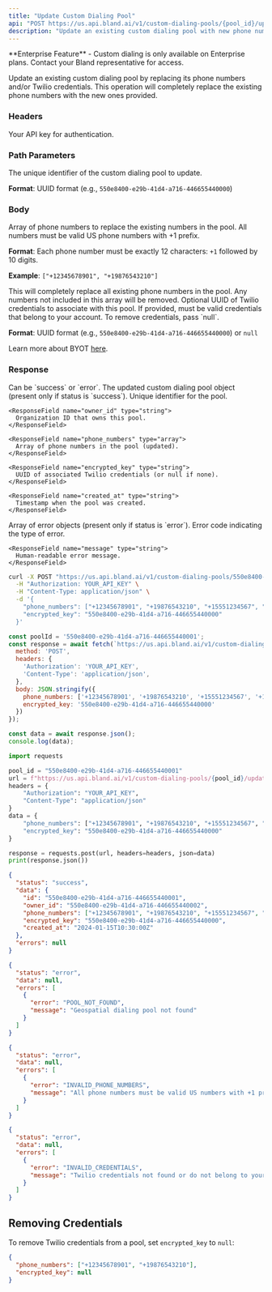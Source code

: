 ```yaml
---
title: "Update Custom Dialing Pool"
api: "POST https://us.api.bland.ai/v1/custom-dialing-pools/{pool_id}/update"
description: "Update an existing custom dialing pool with new phone numbers or credentials."
---
```


<Info>
  **Enterprise Feature** - Custom dialing is only available on Enterprise plans. Contact your Bland representative for access.
</Info>

Update an existing custom dialing pool by replacing its phone numbers and/or Twilio credentials. This operation will completely replace the existing phone numbers with the new ones provided.

### Headers

<ParamField header="authorization" type="string" required>
  Your API key for authentication.
</ParamField>

### Path Parameters

<ParamField path="pool_id" type="string" required>
  The unique identifier of the custom dialing pool to update.
  
  **Format**: UUID format (e.g., `550e8400-e29b-41d4-a716-446655440000`)
</ParamField>

### Body

<ParamField body="phone_numbers" type="array" required>
  Array of phone numbers to replace the existing numbers in the pool. All numbers must be valid US phone numbers with +1 prefix.
  
  **Format**: Each phone number must be exactly 12 characters: `+1` followed by 10 digits.
  
  **Example**: `["+12345678901", "+19876543210"]`
  
  <Warning>
    This will completely replace all existing phone numbers in the pool. Any numbers not included in this array will be removed.
  </Warning>
</ParamField>

<ParamField body="encrypted_key" type="string">
  Optional UUID of Twilio credentials to associate with this pool. If provided, must be valid credentials that belong to your account. To remove credentials, pass `null`.
  
  **Format**: UUID format (e.g., `550e8400-e29b-41d4-a716-446655440000`) or `null`

  Learn more about BYOT [here](/tutorials/custom-twilio).
</ParamField>

### Response

<ResponseField name="status" type="string">
  Can be `success` or `error`.
</ResponseField>

<ResponseField name="data" type="object">
  The updated custom dialing pool object (present only if status is `success`).
  
  <Expandable title="data properties">
    <ResponseField name="id" type="string">
      Unique identifier for the pool.
    </ResponseField>
    
    <ResponseField name="owner_id" type="string">
      Organization ID that owns this pool.
    </ResponseField>
    
    <ResponseField name="phone_numbers" type="array">
      Array of phone numbers in the pool (updated).
    </ResponseField>
    
    <ResponseField name="encrypted_key" type="string">
      UUID of associated Twilio credentials (or null if none).
    </ResponseField>
    
    <ResponseField name="created_at" type="string">
      Timestamp when the pool was created.
    </ResponseField>
  </Expandable>
</ResponseField>

<ResponseField name="errors" type="array">
  Array of error objects (present only if status is `error`).
  
  <Expandable title="error object properties">
    <ResponseField name="error" type="string">
      Error code indicating the type of error.
    </ResponseField>
    
    <ResponseField name="message" type="string">
      Human-readable error message.
    </ResponseField>
  </Expandable>
</ResponseField>

<RequestExample>

```bash cURL
curl -X POST "https://us.api.bland.ai/v1/custom-dialing-pools/550e8400-e29b-41d4-a716-446655440001/update" \
  -H "Authorization: YOUR_API_KEY" \
  -H "Content-Type: application/json" \
  -d '{
    "phone_numbers": ["+12345678901", "+19876543210", "+15551234567", "+17775551234"],
    "encrypted_key": "550e8400-e29b-41d4-a716-446655440000"
  }'
```

```javascript JavaScript
const poolId = '550e8400-e29b-41d4-a716-446655440001';
const response = await fetch(`https://us.api.bland.ai/v1/custom-dialing-pools/${poolId}/update`, {
  method: 'POST',
  headers: {
    'Authorization': 'YOUR_API_KEY',
    'Content-Type': 'application/json',
  },
  body: JSON.stringify({
    phone_numbers: ['+12345678901', '+19876543210', '+15551234567', '+17775551234'],
    encrypted_key: '550e8400-e29b-41d4-a716-446655440000'
  })
});

const data = await response.json();
console.log(data);
```

```python Python
import requests

pool_id = "550e8400-e29b-41d4-a716-446655440001"
url = f"https://us.api.bland.ai/v1/custom-dialing-pools/{pool_id}/update"
headers = {
    "Authorization": "YOUR_API_KEY",
    "Content-Type": "application/json"
}
data = {
    "phone_numbers": ["+12345678901", "+19876543210", "+15551234567", "+17775551234"],
    "encrypted_key": "550e8400-e29b-41d4-a716-446655440000"
}

response = requests.post(url, headers=headers, json=data)
print(response.json())
```

</RequestExample>

<ResponseExample>

```json Success Response
{
  "status": "success",
  "data": {
    "id": "550e8400-e29b-41d4-a716-446655440001",
    "owner_id": "550e8400-e29b-41d4-a716-446655440002",
    "phone_numbers": ["+12345678901", "+19876543210", "+15551234567", "+17775551234"],
    "encrypted_key": "550e8400-e29b-41d4-a716-446655440000",
    "created_at": "2024-01-15T10:30:00Z"
  },
  "errors": null
}
```

```json Error Response - Pool Not Found
{
  "status": "error",
  "data": null,
  "errors": [
    {
      "error": "POOL_NOT_FOUND",
      "message": "Geospatial dialing pool not found"
    }
  ]
}
```

```json Error Response - Invalid Phone Numbers
{
  "status": "error",
  "data": null,
  "errors": [
    {
      "error": "INVALID_PHONE_NUMBERS",
      "message": "All phone numbers must be valid US numbers with +1 prefix"
    }
  ]
}
```

```json Error Response - Invalid Credentials
{
  "status": "error",
  "data": null,
  "errors": [
    {
      "error": "INVALID_CREDENTIALS",
      "message": "Twilio credentials not found or do not belong to your account"
    }
  ]
}
```

</ResponseExample>

## Removing Credentials

To remove Twilio credentials from a pool, set `encrypted_key` to `null`:

```json
{
  "phone_numbers": ["+12345678901", "+19876543210"],
  "encrypted_key": null
}
``` 